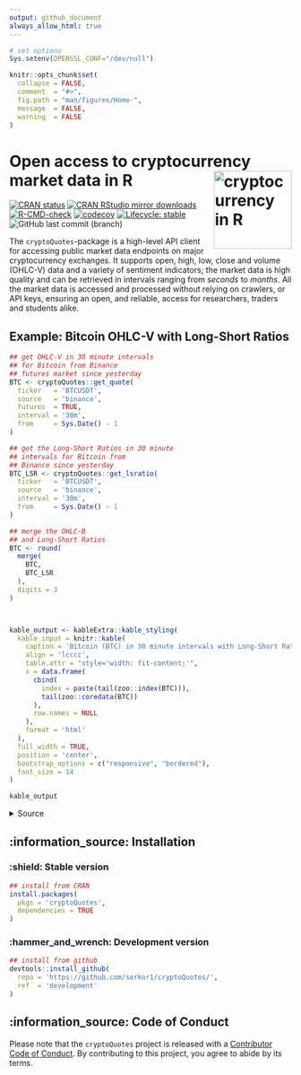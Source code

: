 ```yaml
---
output: github_document
always_allow_html: true
---
```

<!-- index.md is generated from index.Rmd. Please edit that file -->
```r
# set options
Sys.setenv(OPENSSL_CONF="/dev/null")

knitr::opts_chunk$set(
  collapse = FALSE,
  comment  = "#>",
  fig.path = "man/figures/Home-",
  message  = FALSE,
  warning  = FALSE
)
```

# Open access to cryptocurrency market data in R <a href="https://serkor1.github.io/cryptoQuotes/"><img src="man/figures/logo.png" align="right" height="139" alt="cryptocurrency in R"/></a>

<!-- badges: start -->
[![CRAN status](https://www.r-pkg.org/badges/version/cryptoQuotes)](https://CRAN.R-project.org/package=cryptoQuotes)
[![CRAN RStudio mirror downloads](https://cranlogs.r-pkg.org/badges/last-month/cryptoQuotes?color=blue)](https://r-pkg.org/pkg/cryptoQuotes)
[![R-CMD-check](https://github.com/serkor1/cryptoQuotes/actions/workflows/R-CMD-check.yaml/badge.svg)](https://github.com/serkor1/cryptoQuotes/actions/workflows/R-CMD-check.yaml)
[![codecov](https://codecov.io/gh/serkor1/cryptoQuotes/graph/badge.svg?token=D7NF1BPVL5)](https://codecov.io/gh/serkor1/cryptoQuotes)
[![Lifecycle: stable](https://img.shields.io/badge/lifecycle-stable-brightgreen.svg)](https://lifecycle.r-lib.org/articles/stages.html#stable)
![GitHub last commit (branch)](https://img.shields.io/github/last-commit/serkor1/cryptoQuotes/development)
<!-- badges: end -->

The `cryptoQuotes`-package is a high-level API client for accessing public market data endpoints on major cryptocurrency exchanges. It supports open, high, low, close and volume (OHLC-V) data and a variety of sentiment indicators; the market data is high quality and can be retrieved in intervals ranging from *seconds* to *months*. All the market data is accessed and processed without relying on crawlers, or API keys, ensuring an open, and reliable, access for researchers, traders and students alike. 

## Example: Bitcoin OHLC-V with Long-Short Ratios

<div align="center">
```r
## get OHLC-V in 30 minute intervals
## for Bitcoin from Binance
## futures market since yesterday
BTC <- cryptoQuotes::get_quote(
  ticker   = 'BTCUSDT',
  source   = 'binance',
  futures  = TRUE,
  interval = '30m',
  from     = Sys.Date() - 1 
)

## get the Long-Short Ratios in 30 minute
## intervals for Bitcoin from 
## Binance since yesterday
BTC_LSR <- cryptoQuotes::get_lsratio(
  ticker   = 'BTCUSDT',
  source   = 'binance',
  interval = '30m',
  from     = Sys.Date() - 1 
)

## merge the OHLC-B
## and Long-Short Ratios
BTC <- round(
  merge(
    BTC,
    BTC_LSR
  ),
  digits = 3
)



kable_output <- kableExtra::kable_styling(
  kable_input = knitr::kable(
    caption = 'Bitcoin (BTC) in 30 minute intervals with Long-Short Ratios.',
    align = 'lcccc',
    table.attr = "style='width: fit-content;'",
    x = data.frame(
      cbind(
        index = paste(tail(zoo::index(BTC))),
        tail(zoo::coredata(BTC))
      ),
      row.names = NULL
    ),
    format = 'html'
  ),
  full_width = TRUE,
  position = 'center',
  bootstrap_options = c("responsive", "bordered"),
  font_size = 14
)

kable_output
```
</div>

<details>
<summary>Source</summary>
```r
## get OHLC-V in 30 minute intervals
## for Bitcoin from Binance
## futures market since yesterday
BTC <- cryptoQuotes::get_quote(
  ticker   = 'BTCUSDT',
  source   = 'binance',
  futures  = TRUE,
  interval = '30m',
  from     = Sys.Date() - 1 
)

## get the Long-Short Ratios in 30 minute
## intervals for Bitcoin from 
## Binance since yesterday
BTC_LSR <- cryptoQuotes::get_lsratio(
  ticker   = 'BTCUSDT',
  source   = 'binance',
  interval = '30m',
  from     = Sys.Date() - 1 
)

## merge the OHLC-B
## and Long-Short Ratios
BTC <- merge(
  BTC,
  BTC_LSR
)
```
</details>

## :information_source: Installation

### :shield: Stable version
```r
## install from CRAN
install.packages(
  pkgs = 'cryptoQuotes',
  dependencies = TRUE
)
```

### :hammer_and_wrench: Development version
```r
## install from github
devtools::install_github(
  repo = 'https://github.com/serkor1/cryptoQuotes/',
  ref  = 'development'
)
```

## :information_source: Code of Conduct

Please note that the `cryptoQuotes` project is released with a [Contributor Code of Conduct](https://serkor1.github.io/cryptoQuotes/CODE_OF_CONDUCT.html). By contributing to this project, you agree to abide by its terms.
